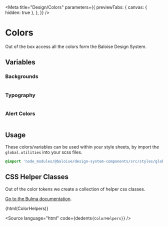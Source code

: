 
<Meta
  title="Design/Colors"
  parameters={{
    previewTabs: {
      canvas: { hidden: true },
    },
  }}
/>

# Colors

Out of the box access all the colors form the Baloise Design System.

## Variables

### Backgrounds

<bal-app>
  <div class="columns">
    <bal-doc-color background class="column is-one-third" color="white" subject="White" scss-vars="$white" description="Default Background"></bal-doc-color>
    <bal-doc-color background class="column is-one-third" color="blue" subject="Blue" scss-vars="$blue" description="Brand Color" inverted></bal-doc-color>
    <bal-doc-color background class="column is-one-third" color="blue-light" subject="Blue Light" scss-vars="$info-0" description="Hint Background"></bal-doc-color>
  </div>
</bal-app>

### Typography

<bal-app>
  <div class="columns">
    <bal-doc-color class="column is-one-third" color="white" subject="White" scss-vars="$white" description="Default Background"></bal-doc-color>
    <bal-doc-color class="column is-one-third" color="blue" subject="Blue" scss-vars="$blue" description="Brand Color" inverted></bal-doc-color>
    <bal-doc-color
      class="column is-one-third"
      color="blue-light-text"
      subject="Blue Light Text"
      scss-vars="$text-light"
      description="Subtitles and hint messages"
      inverted
    ></bal-doc-color>
  </div>
</bal-app>

### Alert Colors

<bal-app>
  <div class="columns">
    <bal-doc-color color="primary" subject="Primary" scss-vars="$primary, $cyan" background inverted class="column is-one-third"></bal-doc-color>
    <bal-doc-color color="info" subject="Info" scss-vars="$info, $blue" background inverted class="column is-one-third"></bal-doc-color>
    <bal-doc-color color="success" subject="Success" scss-vars="$success" background inverted class="column is-one-third"></bal-doc-color>
  </div>
  <div class="columns">
    <bal-doc-color color="warning" subject="Warning" scss-vars="$warning" background inverted class="column is-one-third"></bal-doc-color>
    <bal-doc-color color="danger" subject="Danger" scss-vars="$danger" background inverted class="column is-one-third"></bal-doc-color>
  </div>
</bal-app>

## Usage

These colors/variables can be used within your style sheets, by import the `global.utilities` into your scss files.

```scss
@import 'node_modules/@baloise/design-system-components/src/styles/global.utilities';
```

## CSS Helper Classes

Out of the color tokens we create a collection of helper css classes.

[Go to the Bulma documentation](https://bulma.io/documentation/modifiers/color-helpers/).


<Canvas className="bal-app" withSource="none">
  {html(ColorHelpers)}
</Canvas>

<Source
  language="html"
  code={dedent`
     ${ColorHelpers}
  `}
/>
